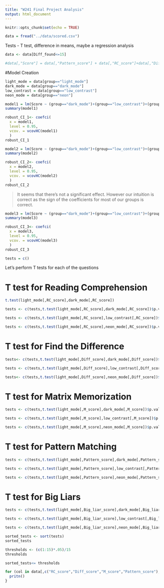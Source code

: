 ```yaml
---
title: "W241 Final Project Analysis"
output: html_document
---
```


```r
knitr::opts_chunk$set(echo = TRUE)
```

```r
data = fread("../data/scored.csv")
```

Tests - T test, difference in means, maybe a regression analysis 

```r
data <- data[Diff_found<=15]
```


```r
#data[,"Score"] = data[,"Pattern_score"] + data[,"RC_score"]+data[,"Diff_score"]+data[,"M_score"]
```

#Model Creation
```r
light_mode = data[group=="light_mode"]
dark_mode = data[group=="dark_mode"]
low_contrast = data[group=="low_contrast"]
neon_mode = data[group=="neon"]

```


```r
model1 = lm(Score ~ (group=="dark_mode")+(group=="low_contrast")+(group=="neon"),data=data)
summary(model1)
```
```r
robust_CI_1<- coefci(
  x = model1, 
  level = 0.95, 
  vcov. = vcovHC(model1)
  ) 
robust_CI_1
```


```r
model2 = lm(Score ~ (group=="dark_mode")+(group=="low_contrast")+(group=="neon")+as.factor(student_status),data=data)
summary(model2)

```

```r
robust_CI_2<- coefci(
  x = model2, 
  level = 0.95, 
  vcov. = vcovHC(model2)
  ) 
robust_CI_2
```
> It seems that there's not a significant effect. However our intuition is correct as the sign of the coefficients for most of our groups is correct. 

```r
model3 = lm(Score ~ (group=="dark_mode")+(group=="low_contrast")+(group=="neon")+as.factor(student_status)+nighttime,data=data)
summary(model3)
```
```r
robust_CI_3<- coefci(
  x = model3, 
  level = 0.95, 
  vcov. = vcovHC(model3)
  ) 
robust_CI_3

```

```r
tests = c()
```


Let's perform T tests for each of the questions 

# T test for Reading Comprehension
```r
t.test(light_mode[,RC_score],dark_mode[,RC_score])
```

```r
tests <- c(tests,t.test(light_mode[,RC_score],dark_mode[,RC_score])$p.value)
```
```r
tests <- c(tests,t.test(light_mode[,RC_score],low_contrast[,RC_score])$p.value)
```
```r
tests <- c(tests,t.test(light_mode[,RC_score],neon_mode[,RC_score])$p.value)
```
# T test for Find the Difference 
```r
tests<- c(tests,t.test(light_mode[,Diff_score],dark_mode[,Diff_score])$p.value)
```
```r
tests <- c(tests,t.test(light_mode[,Diff_score],low_contrast[,Diff_score])$p.value)
```
```r
tests<- c(tests,t.test(light_mode[,Diff_score],neon_mode[,Diff_score])$p.value)
```
# T test for Matrix Memorization

```r
tests <- c(tests,t.test(light_mode[,M_score],dark_mode[,M_score])$p.value)
```
```r
tests <- c(tests,t.test(light_mode[,M_score],low_contrast[,M_score])$p.value)
```
```r
tests <- c(tests,t.test(light_mode[,M_score],neon_mode[,M_score])$p.value)
```
# T test for Pattern Matching

```r
tests <- c(tests,t.test(light_mode[,Pattern_score],dark_mode[,Pattern_score])$p.value)
```
```r
tests <- c(tests,t.test(light_mode[,Pattern_score],low_contrast[,Pattern_score])$p.value)
```
```r
tests <- c(tests,t.test(light_mode[,Pattern_score],neon_mode[,Pattern_score])$p.value)
```

# T test for Big Liars

```r
tests <- c(tests,t.test(light_mode[,Big_liar_score],dark_mode[,Big_liar_score])$p.value)
```
```r
tests <- c(tests,t.test(light_mode[,Big_liar_score],low_contrast[,Big_liar_score])$p.value)
```
```r
tests <- c(tests,t.test(light_mode[,Big_liar_score],neon_mode[,Big_liar_score])$p.value)
```

```r
sorted_tests <- sort(tests)
sorted_tests
```
```r
thresholds <- (c(1:15)*.05)/15
thresholds
```

```r
sorted_tests<= thresholds
```

```r
for (col in data[,c("RC_score","Diff_score","M_score","Pattern_score"),by=group]){
  pritn()
}
```










